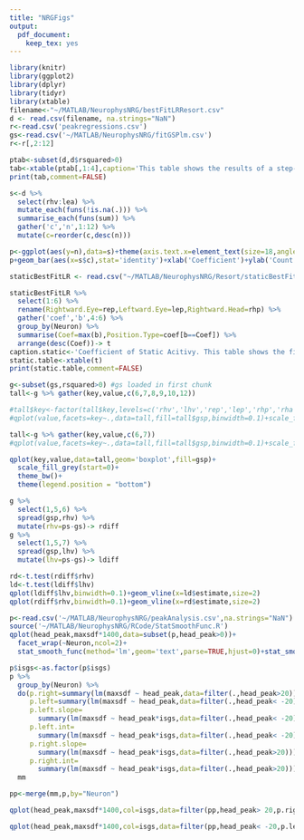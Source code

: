 ```yaml
---
title: "NRGFigs"
output:
  pdf_document:
    keep_tex: yes
---
```

```r
library(knitr)
library(ggplot2)
library(dplyr)
library(tidyr)
library(xtable)
filename<-"~/MATLAB/NeurophysNRG/bestFitLRResort.csv"
d <- read.csv(filename, na.strings="NaN")
r<-read.csv('peakregressions.csv')
gs<-read.csv('~/MATLAB/NeurophysNRG/fitGSPlm.csv')
r<-r[,2:12]
```

```r
ptab<-subset(d,d$rsquared>0)
tab<-xtable(ptab[,1:4],caption='This table shows the results of a step-wise fitting procedure that with a threshold for inclusion of an increase of 0.5 in the R2')
print(tab,comment=FALSE)
```

```r

s<-d %>% 
  select(rhv:lea) %>% 
  mutate_each(funs(!is.na(.))) %>%
  summarise_each(funs(sum)) %>% 
  gather('c','n',1:12) %>%
  mutate(c=reorder(c,desc(n)))

p<-ggplot(aes(y=n),data=s)+theme(axis.text.x=element_text(size=18,angle=45, hjust=1))
p+geom_bar(aes(x=s$c),stat='identity')+xlab('Coefficient')+ylab('Count')

```

```r
staticBestFitLR <- read.csv("~/MATLAB/NeurophysNRG/Resort/staticBestFitLR.csv", na.strings="NaN")

staticBestFitLR %>%
  select(1:6) %>%
  rename(Rightward.Eye=rep,Leftward.Eye=lep,Rightward.Head=rhp) %>%
  gather('coef','b',4:6) %>%
  group_by(Neuron) %>%
  summarise(Coef=max(b),Position.Type=coef[b==Coef]) %>%
  arrange(desc(Coef))-> t
caption.static<-'Coefficient of Static Acitivy. This table shows the fit value for the position parameter that provided the greatest contribution to the model fr ~ rhp+lhp+rep+lep. Only cells that included a position parameter in the stepwise fit outcome are included.'
static.table<-xtable(t)
print(static.table,comment=FALSE)
```

```r

g<-subset(gs,rsquared>0) #gs loaded in first chunk
tall<-g %>% gather(key,value,c(6,7,8,9,10,12))

#tall$key<-factor(tall$key,levels=c('rhv','lhv','rep','lep','rhp','rha'))
#qplot(value,facets=key~.,data=tall,fill=tall$gsp,binwidth=0.1)+scale_fill_discrete(name="Trial\nType")

tall<-g %>% gather(key,value,c(6,7))
#qplot(value,facets=key~.,data=tall,fill=tall$gsp,binwidth=0.1)+scale_fill_discrete(name="Trial\nType")

qplot(key,value,data=tall,geom='boxplot',fill=gsp)+
  scale_fill_grey(start=0)+
  theme_bw()+
  theme(legend.position = "bottom")
```

```r
g %>% 
  select(1,5,6) %>% 
  spread(gsp,rhv) %>% 
  mutate(rhv=ps-gs)-> rdiff
g %>% 
  select(1,5,7) %>% 
  spread(gsp,lhv) %>% 
  mutate(lhv=ps-gs)-> ldiff

rd<-t.test(rdiff$rhv)
ld<-t.test(ldiff$lhv)
qplot(ldiff$lhv,binwidth=0.1)+geom_vline(x=ld$estimate,size=2)
qplot(rdiff$rhv,binwidth=0.1)+geom_vline(x=rd$estimate,size=2)


```

```r
p<-read.csv('~/MATLAB/NeurophysNRG/peakAnalysis.csv',na.strings="NaN")
source('~/MATLAB/NeurophysNRG/RCode/StatSmoothFunc.R')
qplot(head_peak,maxsdf*1400,data=subset(p,head_peak>0))+
  facet_wrap(~Neuron,ncol=2)+
  stat_smooth_func(method='lm',geom='text',parse=TRUE,hjust=0)+stat_smooth(method='lm')
```

```r
p$isgs<-as.factor(p$isgs)
p %>%
  group_by(Neuron) %>%
  do(p.right=summary(lm(maxsdf ~ head_peak,data=filter(.,head_peak>20)))$coefficients[8],
     p.left=summary(lm(maxsdf ~ head_peak,data=filter(.,head_peak< -20)))$coefficients[8],
     p.left.slope=
       summary(lm(maxsdf ~ head_peak*isgs,data=filter(.,head_peak< -20)))$coefficients[16],
     p.left.int=
       summary(lm(maxsdf ~ head_peak*isgs,data=filter(.,head_peak< -20)))$coefficients[15],
     p.right.slope=
       summary(lm(maxsdf ~ head_peak*isgs,data=filter(.,head_peak>20)))$coefficients[16],
     p.right.int=
       summary(lm(maxsdf ~ head_peak*isgs,data=filter(.,head_peak>20)))$coefficients[15]) ->
  mm

pp<-merge(mm,p,by="Neuron")

qplot(head_peak,maxsdf*1400,col=isgs,data=filter(pp,head_peak> 20,p.right<0.001,p.right.slope<0.001 | p.right.int<0.001))+facet_wrap(~Neuron,ncol=3)+stat_smooth(method='lm')+stat_smooth_func(method='lm',geom='text',parse=TRUE,hjust=0)

qplot(head_peak,maxsdf*1400,col=isgs,data=filter(pp,head_peak< -20,p.left<0.001,p.left.slope<0.001 | p.left.int<0.001))+facet_wrap(~Neuron,ncol=3)+stat_smooth(method='lm')+stat_smooth_func(method='lm',geom='text',parse=TRUE,hjust=0)
```
